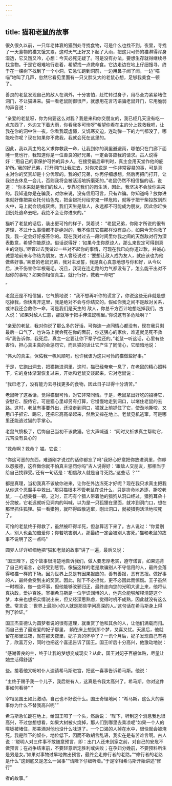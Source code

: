 ```yaml
---
---
---
```

title: 猫和老鼠的故事
---



很久很久以前，一只年老体衰的猫到处寻找食物，可是什么也找不到。夜里，寻找了一天食物的猫又饿又累，这时天气正好又下起了大雨，把这只可怜的猫淋得浑身湿透，它又饿又冷，心想：今天必死无疑了。可是没有办法，要想生存就得继续寻找食物。于是它艰难地行走着，希望找一点救命食。它边走边在地上仔细搜寻，终于在一棵树下找到了一个小洞，它急忙跑到洞前，一边用鼻子闻了闻，一边“喵喵”地叫了几声，忽然它看见里面有一只又胖又大的老鼠心想，足够我美食一顿了。

善良的老鼠发现自己的敌人在洞外，十分害怕，赶忙转过身子，用尽全力紧紧堵住洞门，不让猫进来。猫一看老鼠防御很严，就想用花言巧语骗老鼠开门，它用脆弱的声音说：

“亲爱的老鼠呀，你为何要这么对我？我是来和你交朋友的，我已经几天没有吃一点东西了，外边又下着大雨，你看我多可怜呀"希望你看在主的分上救救我吧，让我在你的洞中住一夜。你看我既虚弱，又饥寒交迫，连动弹一下的力气都没了，哪能吃你呢？现在如果你不救我，我就会死在这里的。

因此，我以真主的名义求你救我一命，让我到你的洞里避避雨，哪怕只在门廊下面睡一觉也行，我知道你是一位善良的好兄弟，一定会答应我的请求。古人说得好：‘用自己的家保护可怜的异乡人，在接受最后审判时，真主会用天堂作他的庇护所。’我的好兄弟，打开洞门让我进去，对你来说是
一件非常容易的事，可是真主对你的奖赏却是十分优厚的。我的好兄弟，你再仔细想想，然后再把门打开，让我进去休息一会儿，否则我将会被活活地折磨死的。”老鼠仍然不相信猫的话，说道：
“你本来就是我们的敌人，专靠吃我们的肉生活，因此，我坚决不会放你进来的。我知道你是在骗我，对你来说，没有信用可言，只有诈骗。你知道吗？放你进来就好像把美女托付给色鬼，把金银托付给穷鬼一样危险，就等于把干柴投放到烈火中，马上就会烧成灰烬。我们天生是敌人，永远都不可能成为朋友，因此你赶快到别处逃命去吧，我绝不会让你进来的。”

猫听了老鼠的话后，装出更可怜的样子，哭着说：
“老鼠兄弟，你刚才所说的很有道理，不过什么事情都不是绝对的，我不像其它猫那样没有良心，如果今天你救了我，我一定会好好报答你的。现在我对过去一段时间里你我之间的天然敌对行为深表歉意，希望你能原谅。俗话说得好：‘如果今生你原谅人，那么来世定可得到真主的饶恕。’尽管过去我做过一些对不起你的事情，可现在我已向你道过歉，并诚心诚意地前来与你结为朋友。古人曾经说过：‘要想让敌人成为友人，就应该也为他做些好事。’亲爱的老鼠兄弟，我对主发誓，我是真心真意地想与你和好，从今以后，决不伤害你半根毫毛。况且，我现在连走路的力气都没有了，怎么能干出对不起你的事呢？如果你相信真主，就行行好，救我一命吧"

”

老鼠还是不相信猫，它气愤地说：
“我不想再听你的谎言了，你说这些无非就是想吃掉我，你快离开这里，我是绝对不会与你结交的。假如你我之间不是敌对关系，或许我还会救你一命，可是我们是天生的
敌人，你总千方百计地想吃掉我们。古人说：‘如果对敌人仁慈，那就等于把手伸进蛇嘴里。’你说这有多危险啊？”

“亲爱的老鼠，我对你说了那么多的好话，可你连一点同情心都没有，现在我只剩最后一口气了，也许马上就会死在你的面前，你这狠心的家伙，难道就见死不救吗"我告诉你，我死后，真主一定要让你下辈子偿还的。”老鼠一听这话，心里有些害怕，担心真主真的会惩罚它，而且猫的话让它产生了同情心，它暗暗地说：

“伟大的真主，保佑我一帆风顺吧，也许我该为这只可怜的猫做些好事。”

于是，它跑出洞去，把猫拖进洞里，这时，猫已经奄奄一息了，在老鼠的精心照料下，它的身体渐渐恢复过来，开始和老鼠交谈起来。它对老鼠说：

“我已老了，没有能力去寻找更多的食物，因此日子过得十分清苦。”

老鼠听了这番话，觉得猫很可怜，对它非常同情。于是，老鼠拿出好吃的招待它，安慰它、服侍它。可是猫心里却另有打算，它慢慢地走到洞口，以堵住老鼠的去路。这时，老鼠有事要外出，还没走到洞口，猫就上前抓住了它，使劲地撕咬，又用爪子抓它、踢它，还把它高高举起来，然后又摔在地上。老鼠见机逃窜，可是哪里还能逃过猫的手掌心。

老鼠气愤极了，后悔自己当初不该救猫。它大声喊道：
”同时又祈求真主帮助它，咒骂没有良心的

“救命啊？救命？
猫。它说：

“你这可恶的东西，难道刚才说过的话你都忘了吗"我好心好意把你放进洞里，你却以怨报德，这样做你就不怕真主惩罚你吗"古人说得好：‘跟敌人交朋友，那相当于给自己找罪受。’还有一句话是：‘相信敌人就是自寻死路。’这些话
？""

都是真理，当初我真不该放你进来，让你在外边冻死才好呢？现在我只求真主把我从你这个恶魔手中救出。”那只猫根本不管老鼠在说什么，只是拚命地追逐，撕咬老鼠，一心想美餐一顿。这时，正巧有个猎人带着他的猎狗从洞口经过，猎狗耳朵十分灵敏，它老远就听见洞内的叫喊，以为是一只狐狸在里面，就冲到洞门口，想在那里抓住狐狸。猫一看猎狗，就吓得四散逃窜，刚出洞口，就被猎狗活活地咬死了。

可怜的老鼠终于得救了，虽然被吓得半死，但总算活下来了。古人说过：“你爱别人，别人也会加倍爱你；你若坑害别人，那最终一定会被别人害死。”猫和老鼠的故事不说明了这一点吗"

圆梦人详详细细地把“猫和老鼠的故事”讲了一遍，最后又说：

“国王陛下，这个故事很清楚地告诉我们，做人要忠厚老实，遵守诺言，如果违背了自己的诺言，必将受到惩罚。像猫这样的老是欺骗别人不守信用的人，最终会落得和猫一样的下场。因为世界上总是有因果报应的，善有善报，恶有恶报。做好事的人，最终会受到主的奖赏。因此，陛下不必担忧，更不必因此而惊慌。王子虽然一时糊涂，做一些坏事，但他能够改邪归正，最终走向您的光明大道上来，他将认真执政，爱护百姓。宰相希马斯是一位学识渊博的人，他完全能够解释清楚这个梦，本来也想把实情说出来，但又经深思熟虑，觉得时机不成熟，因此就没有这么做。常言说：‘世界上最胆小的人就是那些学问高深的人。’这句话在希马斯身上得到了验证。”

国王杰亚德认为圆梦者说的很有道理，就重赏了他和其余的人，让他们满载而归。而自己去了最宠爱的妃子那里，
躺在床上想到那个梦，又喜又忧。天黑后，他就留在那里过夜，就在那天夜里，妃子真的怀孕了？一讯个月后，妃子发现自己有喜了，欣喜万分，同时也把这个喜迅告诉了国王。国王听后十分高兴，他激动地说：

“感谢善良的主，终于让我的梦想变成现实？从此，国王对妃子百般体贴，尽量让她生活得舒适”

些。接着他又吩咐仆人速请希马斯进宫，把这一喜事告诉希马斯。他说：

“主终于赐予我一个儿子，我后继有人，这真是令我太高兴了。希马斯，你对这件事如何看待"
”

宰相见国王如此激动，自己也不好说什么。国王奇怪地问：“希马斯，这么大的喜事你为什么不替我高兴呢"”

希马斯急忙跪在地上，给国王叩了一个头，然后说：
“陛下，听到这个消息我也很高兴，不过您想想看，如果大树被火烧掉，那人们到哪里去乘凉呢"如果一个人的喉咙被堵住，那美酒对他也没什么味道了。一个口渴的人掉在水中，很快就会被淹死。我是陛下的奴仆，地位低下，因而不敢胡言乱语，我实在是有苦难言啊。古人说：‘聪明人对三件事不敢随意预言，即：出门人还未到家之前，对自己的安危不做预言；在战争结束前，不要轻意断定胜利或失败；在孕妇分娩前，不要预料所生是男是女。’如果对事物过早地做出预言，最终会走修行者的老路。”“修行者的老路是什么"这到底又是怎么一回事"“请陛下仔细听着。”于是宰相希马斯开始讲述“修行”

者的故事。”